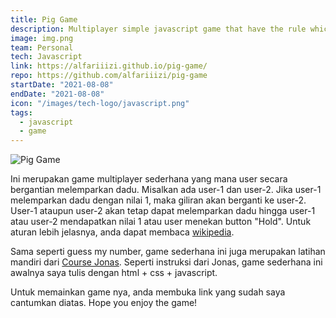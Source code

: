 ```yaml
---
title: Pig Game
description: Multiplayer simple javascript game that have the rule which the player who reach
image: img.png
team: Personal
tech: Javascript
link: https://alfariiizi.github.io/pig-game/
repo: https://github.com/alfariiizi/pig-game
startDate: "2021-08-08"
endDate: "2021-08-08"
icon: "/images/tech-logo/javascript.png"
tags:
  - javascript
  - game
---
```


<Image
  src="img.png"
  alt="Pig Game"
  full
  caption="Pig Game"
/>

Ini merupakan game multiplayer sederhana yang mana user secara bergantian melemparkan dadu. Misalkan ada user-1 dan user-2. Jika user-1 melemparkan dadu dengan nilai 1, maka giliran akan berganti ke user-2. User-1 ataupun user-2 akan tetap dapat melemparkan dadu hingga user-1 atau user-2 mendapatkan nilai 1 atau user menekan button "Hold". Untuk aturan lebih jelasnya, anda dapat membaca [wikipedia](<https://en.wikipedia.org/wiki/Pig_(dice_game)>).

Sama seperti <Link href='/images/project/guess-my-number'>guess my number</Link>, game sederhana ini juga merupakan latihan mandiri dari [Course Jonas](https://www.udemy.com/course/the-complete-javascript-course/). Seperti instruksi dari Jonas, game sederhana ini awalnya saya tulis dengan html + css + javascript.

Untuk memainkan game nya, anda membuka link yang sudah saya cantumkan diatas. Hope you enjoy the game!
